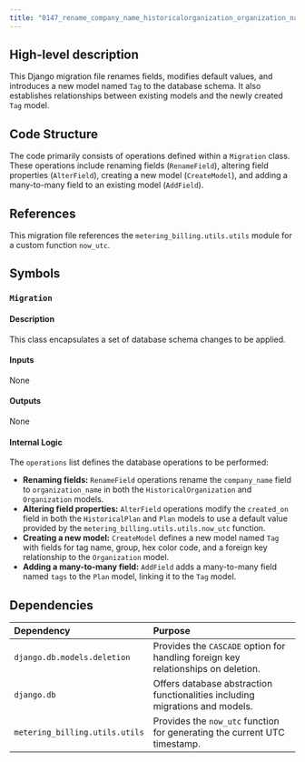 ```yaml
---
title: "0147_rename_company_name_historicalorganization_organization_name_and_more.py"
---
```


## High-level description
This Django migration file renames fields, modifies default values, and introduces a new model named `Tag` to the database schema. It also establishes relationships between existing models and the newly created `Tag` model.

## Code Structure
The code primarily consists of operations defined within a `Migration` class. These operations include renaming fields (`RenameField`), altering field properties (`AlterField`), creating a new model (`CreateModel`), and adding a many-to-many field to an existing model (`AddField`).

## References
This migration file references the `metering_billing.utils.utils` module for a custom function `now_utc`.

## Symbols
### `Migration`
#### Description
This class encapsulates a set of database schema changes to be applied.

#### Inputs
None

#### Outputs
None

#### Internal Logic
The `operations` list defines the database operations to be performed:
- **Renaming fields:** `RenameField` operations rename the `company_name` field to `organization_name` in both the `HistoricalOrganization` and `Organization` models.
- **Altering field properties:** `AlterField` operations modify the `created_on` field in both the `HistoricalPlan` and `Plan` models to use a default value provided by the `metering_billing.utils.utils.now_utc` function.
- **Creating a new model:** `CreateModel` defines a new model named `Tag` with fields for tag name, group, hex color code, and a foreign key relationship to the `Organization` model.
- **Adding a many-to-many field:** `AddField` adds a many-to-many field named `tags` to the `Plan` model, linking it to the `Tag` model.

## Dependencies
| Dependency | Purpose |
|:-----------|:--------|
| `django.db.models.deletion` | Provides the `CASCADE` option for handling foreign key relationships on deletion. |
| `django.db` | Offers database abstraction functionalities including migrations and models. |
| `metering_billing.utils.utils` | Provides the `now_utc` function for generating the current UTC timestamp. |

